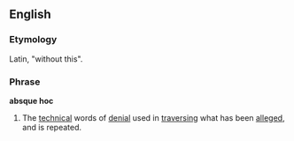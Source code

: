 ==English==

===Etymology===
Latin, "without this".

===Phrase===
'''absque hoc'''

# {{law}} The [[technical]] words of [[denial]] used in [[traversing]] what has been [[alleged]], and is repeated.
